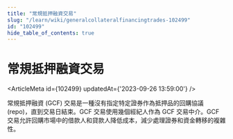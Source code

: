 ```yaml
---
title: "常規抵押融資交易"
slug: "/learn/wiki/generalcollateralfinancingtrades-102499"
id: "102499"
hide_table_of_contents: true
---
```



# 常規抵押融資交易

<ArticleMeta id={102499} updatedAt={'2023-09-26 13:59:00'} />
<div className='border-solid border-b border-t-0 my-4 border-[var(--ifm-color-gray-300)]' />

常規抵押融資 (GCF) 交易是一種沒有指定特定證券作為抵押品的回購協議 (repo)，直到交易日結束。GCF 交易使用幾個經紀人作為 GCF 交易中介。GCF 交易允許回購市場中的借款人和貸款人降低成本，減少處理證券和資金轉移的複雜性。
